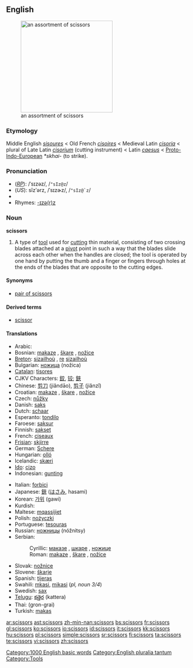 ==English==
[[Image:Nozyczki4.jpg|thumb|right|250px|an assortment of scissors]]

===Etymology===
Middle English ''[[sisoures]]'' < Old French ''[[cisoires]]'' < Medieval Latin ''[[cisoria]]'' < plural of Late Latin ''[[cisorium]]'' (cutting instrument) < Latin ''[[caesus]]'' < [[Proto-Indo-European]] ''*skhai-'' (to strike).

===Pronunciation===
*(''[[RP]]''): /ˈsɪzəz/, /<tt>"sIz@z</tt>/
*(''US''): sĭzʹərz, /ˈsɪzɚz/, /<tt>"sIz@`z</tt>/
*{{audio|en-us-scissors.ogg|Audio (US)}}
*Rhymes: [[Rhymes:English:-ɪzə(r)z|-ɪzə(r)z]]

===Noun===
'''scissors''' {{pluralonly}}

# A type of [[tool]] used for [[cut]]ting thin material, consisting of two crossing blades attached at a [[pivot]] point in such a way that the blades slide across each other when the handles are closed; the tool is operated by one hand by putting the thumb and a finger or fingers through holes at the ends of the blades that are opposite to the cutting edges.

====Synonyms====
*[[pair of scissors]]

====Derived terms====
*[[scissor]]<!--attributive form and verb-->

====Translations====
{{top}}
*Arabic: {{ARchar|[[مقص|مقصّ]]}} {{IPAchar|(miqáʂʂ)}} {{m}}
*Bosnian: [[makaze]] {{fpl}}, [[škare]] {{fpl}}, [[nožice]] {{fpl}}
*[[Breton]]: [[sizailhoù]] {{fpl}}, [[re]] [[sizailhoù]]
*Bulgarian: [[ножица]] (nožica) {{f}}
*[[Catalan]]: [[tisores]] {{fpl}}
*CJKV Characters: [[鉸]], [[铰]]; [[鋏]]
*Chinese: [[剪刀]] (jiǎndāo), [[剪子]] (jiǎnzǐ)
*Croatian: [[makaze]] {{fpl}}, [[škare]] {{fpl}}, [[nožice]] {{fpl}}
*Czech: [[nůžky]] {{fpl}}
*Danish: [[saks]] {{c}}
*Dutch: [[schaar]] {{f}}
*Esperanto: [[tondilo]]
*Faroese: [[saksur]] {{m}}
*Finnish: [[sakset]] {{p}}
*French: [[ciseaux]] {{mpl}}
*[[Frisian]]: [[skjirre]]
*German: [[Schere]] {{f}}
*Hungarian: [[olló]]
*Icelandic: [[skæri]] {{npl}}
*[[Ido]]: [[cizo]]
*Indonesian: [[gunting]]
{{mid}}
*Italian: [[forbici]] {{fpl}}
*Japanese: [[鋏]] ([[はさみ]], hasami)
*Korean: [[가위]] (gawi)
*Kurdish: {{KUchar|[[مه‌قه‌س]]}}
*Maltese: [[mqassijiet]] {{mpl}}
*Polish: [[nożyczki]] {{p}}
*Portuguese: [[tesouras]] {{fpl}}
*Russian: [[ножницы]] (nóžnitsy) {{fpl}}
*Serbian:
*:Cyrillic: [[маказе#Serbian|маказе]] {{fpl}}, [[шкаре]] {{fpl}}, [[ножице]] {{fpl}}
*:Roman: [[makaze#Serbian|makaze]] {{fpl}}, [[škare]] {{fpl}}, [[nožice]] {{fpl}}
*Slovak: [[nožnice]] {{fpl}}
*Slovene: [[škarje]] {{fpl}}
*Spanish: [[tijeras]] {{fpl}}
*Swahili: [[mkasi]], [[mikasi]] (''pl, noun 3/4'')
*Swedish: [[sax]] {{s}}
*[[Telugu]]: [[కత్తెర]] (kattera)
*Thai: {{THchar|[[กรรไกร]]}} (gron-grai)
*Turkish: [[makas]]
{{bottom}}

[[Category:1000 English basic words]]
[[Category:English pluralia tantum]]
[[Category:Tools]]

[[ar:scissors]]
[[ast:scissors]]
[[zh-min-nan:scissors]]
[[bs:scissors]]
[[fr:scissors]]
[[gl:scissors]]
[[ko:scissors]]
[[io:scissors]]
[[id:scissors]]
[[it:scissors]]
[[kk:scissors]]
[[hu:scissors]]
[[pl:scissors]]
[[simple:scissors]]
[[sr:scissors]]
[[fi:scissors]]
[[ta:scissors]]
[[te:scissors]]
[[vi:scissors]]
[[zh:scissors]]